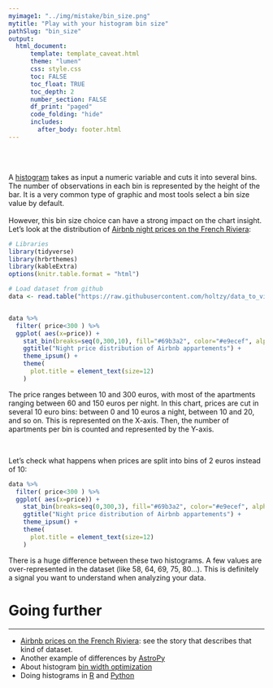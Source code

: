 ```yaml
---
myimage1: "../img/mistake/bin_size.png"
mytitle: "Play with your histogram bin size"
pathSlug: "bin_size"
output:
  html_document:
      template: template_caveat.html
      theme: "lumen"
      css: style.css
      toc: FALSE
      toc_float: TRUE
      toc_depth: 2
      number_section: FALSE
      df_print: "paged"
      code_folding: "hide"
      includes:
        after_body: footer.html
---
```


<br><br>
<div class="mycontent">
A [histogram](https://www.data-to-viz.com/graph/histogram.html) takes as input a numeric variable and cuts it into several bins. The number of observations in each bin is represented by the height of the bar. It is a very common type of graphic and most tools select a bin size value by default.
<br><br>
However, this bin size choice can have a strong impact on the chart insight. Let's look at the distribution of [Airbnb night prices on the French Riviera](http://www.data-to-viz.com/story/OneNum.html):

```r
# Libraries
library(tidyverse)
library(hrbrthemes)
library(kableExtra)
options(knitr.table.format = "html")

# Load dataset from github
data <- read.table("https://raw.githubusercontent.com/holtzy/data_to_viz/master/Example_dataset/1_OneNum.csv", header=TRUE)


data %>%
  filter( price<300 ) %>%
  ggplot( aes(x=price)) +
    stat_bin(breaks=seq(0,300,10), fill="#69b3a2", color="#e9ecef", alpha=0.9) +
    ggtitle("Night price distribution of Airbnb appartements") +
    theme_ipsum() +
    theme(
      plot.title = element_text(size=12)
    )
```

The price ranges between 10 and 300 euros, with most of the apartments ranging between 60 and 150 euros per night. In this chart, prices are cut in several 10 euro bins: between 0 and 10 euros a night, between 10 and 20, and so on. This is represented on the X-axis. Then, the number of apartments per bin is counted and represented by the Y-axis.

<br>

Let’s check what happens when prices are split into bins of 2 euros instead of 10:

```r
data %>%
  filter( price<300 ) %>%
  ggplot( aes(x=price)) +
    stat_bin(breaks=seq(0,300,3), fill="#69b3a2", color="#e9ecef", alpha=0.9) +
    ggtitle("Night price distribution of Airbnb appartements") +
    theme_ipsum() +
    theme(
      plot.title = element_text(size=12)
    )
```

There is a huge difference between these two histograms. A few values are over-represented in the dataset (like 58, 64, 69, 75, 80...). This is definitely a signal you want to understand when analyzing your data.



# Going further
***

- [Airbnb prices on the French Riviera](http://www.data-to-viz.com/story/OneNum.html): see the story that describes that kind of dataset.
- Another example of differences by [AstroPy](http://docs.astropy.org/en/stable/visualization/histogram.html)
- About histogram [bin width optimization](http://176.32.89.45/~hideaki/res/histogram.html)
- Doing histograms in [R](https://www.r-graph-gallery.com/histogram/) and [Python](https://python-graph-gallery.com/histogram/)

<br>




</div>














